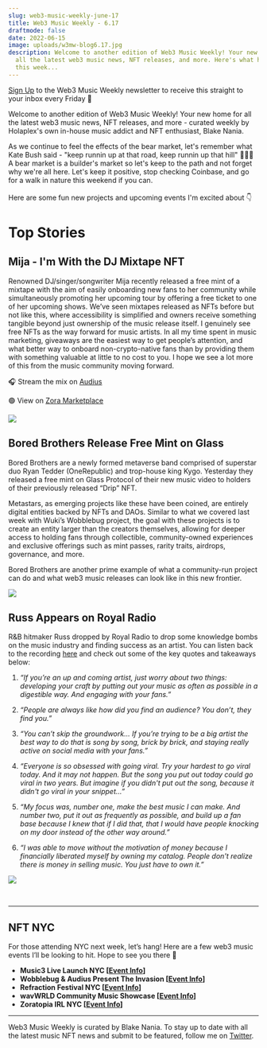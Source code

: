 ```yaml
---
slug: web3-music-weekly-june-17
title: Web3 Music Weekly - 6.17
draftmode: false
date: 2022-06-15
image: uploads/w3mw-blog6.17.jpg
description: Welcome to another edition of Web3 Music Weekly! Your new home for
  all the latest web3 music news, NFT releases, and more. Here's what happened
  this week...
---
```



[Sign Up](https://holaplex2.activehosted.com/f/5) to the Web3 Music Weekly newsletter to receive this straight to your inbox every Friday 📧

Welcome to another edition of Web3 Music Weekly! Your new home for all the latest web3 music news, NFT releases, and more - curated weekly by Holaplex's own in-house music addict and NFT enthusiast, Blake Nania.

As we continue to feel the effects of the bear market, let's remember what Kate Bush said - "keep runnin up at that road, keep runnin up that hill" 🏃🏻‍♀️ A bear market is a builder's market so let's keep to the path and not forget why we're all here. Let's keep it positive, stop checking Coinbase, and go for a walk in nature this weekend if you can. \
\
Here are some fun new projects and upcoming events I'm excited about 👇

# Top Stories

## Mija - I'm With the DJ Mixtape NFT

Renowned DJ/singer/songwriter Mija recently released a free mint of a mixtape with the aim of easily onboarding new fans to her community while simultaneously promoting her upcoming tour by offering a free ticket to one of her upcoming shows. We’ve seen mixtapes released as NFTs before but not like this, where accessibility is simplified and owners receive something tangible beyond just ownership of the music release itself. I genuinely see free NFTs as the way forward for music artists. In all my time spent in music marketing, giveaways are the easiest way to get people’s attention, and what better way to onboard non-crypto-native fans than by providing them with something valuable at little to no cost to you. I hope we see a lot more of this from the music community moving forward. 

🎧 Stream the mix on [Audius](https://audius.co/hi_mija/mija-im-with-the-dj-mixtape)

🟢 View on [Zora Marketplace](https://zora.co/collections/0xdede64cb4f9414dbb7108a98f19d7c1beebb0fbd)

![](uploads/mijanft.png)

## Bored Brothers Release Free Mint on Glass

Bored Brothers are a newly formed metaverse band comprised of superstar duo Ryan Tedder (OneRepublic) and trop-house king Kygo. Yesterday they released a free mint on Glass Protocol of their new music video to holders of their previously released “Drip” NFT. 

Metastars, as emerging projects like these have been coined, are entirely digital entities backed by NFTs and DAOs. Similar to what we covered last week with Wuki’s Wobblebug project, the goal with these projects is to create an entity larger than the creators themselves, allowing for deeper access to holding fans through collectible, community-owned experiences and exclusive offerings such as mint passes, rarity traits, airdrops, governance, and more. 

Bored Brothers are another prime example of what a community-run project can do and what web3 music releases can look like in this new frontier. 

![](uploads/screen-shot-2022-06-15-at-6.14.48-pm.png)

## Russ Appears on Royal Radio

R&B hitmaker Russ dropped by Royal Radio to drop some knowledge bombs on the music industry and finding success as an artist. You can listen back to the recording [here](https://twitter.com/join_royal/status/1535019199860441088?s=20&t=VWAvXabAe6YicpRSoA8hxA) and check out some of the key quotes and takeaways below:

1) *“If you’re an up and coming artist, just worry about two things: developing your craft by putting out your music as often as possible in a digestible way. And engaging with your fans.”* 

2) *“People are always like how did you find an audience? You don’t, they find you.”*

3) *“You can’t skip the groundwork... If you’re trying to be a big artist the best way to do that is song by song, brick by brick, and staying really active on social media with your fans.”*

4) *“Everyone is so obsessed with going viral. Try your hardest to go viral today. And it may not happen. But the song you put out today could go viral in two years. But imagine if you didn't put out the song, because it didn't go viral in your snippet…”*

5) *“My focus was, number one, make the best music I can make. And number two, put it out as frequently as possible, and build up a fan base because I knew that if I did that, that I would have people knocking on my door instead of the other way around.”*

6) *“I was able to move without the motivation of money because I financially liberated myself by owning my catalog. People don't realize there is money in selling music. You just have to own it.”*

![](uploads/screen-shot-2022-06-15-at-6.17.02-pm.png)

<br><hr>

## NFT NYC

For those attending NYC next week, let’s hang! Here are a few web3 music events I’ll be looking to hit. Hope to see you there 🕺

* **Music3 Live Launch NYC [[Event Info](https://dice.fm/event/o6l2m-deadmau5-nero-noizu-daniel-allan-brux-music3-launch-21st-jun-the-brooklyn-mirage-at-avant-gardner-new-york-tickets?lng=en-US)]**
* **Wobblebug & Audius Present The Invasion [[Event Info](https://posh.vip/e/the-invasion-presented-wobblebug-x-audius)]**
* **Refraction Festival NYC [[Event Info](https://c3a213umajm.typeform.com/refract-nftnyc?typeform-source=www.refractionfestival.com)]**
* **wavWRLD Community Music Showcase [[Event Info](https://www.eventbrite.com/e/wavwrld-community-driven-web3-music-showcase-tickets-353920053407)]**
* **Zoratopia IRL NYC [[Event Info](https://dice.fm/partner/zora-labs-inc/event/pa2gk-zoratopia-irl-nyc-21st-jun-ruins-at-knockdown-center-new-york-tickets?dice_source=web&dice_medium=organic&dice_campaign=Zora+Labs+Inc&_branch_match_id=1063919185181932327&_branch_referrer=H4sIAAAAAAAAA8soKSkottLXz8nMy9ZLyUxO1UvL1Q%2BwMDY3Tkw1TDRNNQYA5w6LyCEAAAA%3D)]**

<hr>

Web3 Music Weekly is curated by Blake Nania. To stay up to date with all the latest music NFT news and submit to be featured, follow me on [Twitter](https://blog.holaplex.com/post/twitter.com/wetheblake).